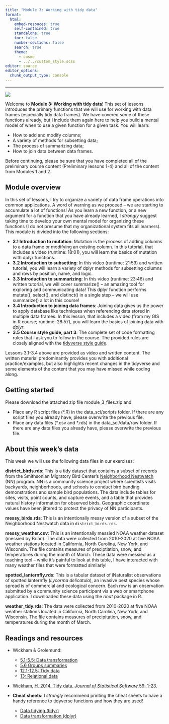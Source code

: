 ```yaml
---
title: "Module 3: Working with tidy data"
format:
  html:
    embed-resouces: true
    self-contained: true
    standalone: true
    toc: false
    number-sections: false
    search: true
    theme: 
      - cosmo
      - ../../custom_style.scss
editor: source
editor_options: 
  chunk_output_type: console
---
```


<hr>

<div>

![](../../images/hex_complex.png){.intro_image}

Welcome to **Module 3: Working with tidy data**! This set of lessons introduces the primary functions that we will use for working with data frames (especially tidy data frames). We have covered *some* of these functions already, but I include them again here to help you build a mental model of when to use a given function for a given task. You will learn:

-   How to add and modify columns;
-   A variety of methods for subsetting data;
-   The process of summarizing data;
-   How to join data between data frames.

Before continuing, please be sure that you have completed all of the preliminary course content (Preliminary lessons 1-4) and all of the content from Modules 1 and 2.

</div>

## Module overview

In this set of lessons, I try to organize a variety of data frame operations into common applications. A word of warning as we proceed -- we are starting to accumulate a lot of functions! As you learn a new function, or a new argument for a function that you have already learned, I *strongly* suggest taking time to develop your own mental model for organizing these functions (I do not presume that my organizational system fits all learners). This module is divided into the following sections:

-   **3.1 Introduction to mutation**: Mutation is the process of adding columns to a data frame or modifying an existing column. In this tutorial, that includes a video (runtime: 18:01), you will learn the basics of mutation with dplyr functions.
-   **3.2 Introduction to subsetting**: In this video (runtime: 21:59) and written tutorial, you will learn a variety of dplyr methods for subsetting columns and rows by position, name, and logic.  
-   **3.3 Introduction to summarizing**: In this video (runtime: 23:46) and written tutorial, we will cover summarize() – an amazing tool for exploring and communicating data! This dplyr function performs mutate(), select(), and distinct() in a single step – we will use summarize() a lot in this course!
-   **3.4 Introduction to joining data frames**:  Joining data gives us the power to apply database like techniques when referencing data stored in multiple data frames. In this lesson, that includes a video (from my GIS in R course; runtime: 28:57), you will learn the basics of joining data with *dplyr*.
-   **3.5 Course style guide, part 3**: The complete set of code formatting rules that I ask you to follow in the course. The provided rules are closely aligned with the [tidyverse style guide](https://style.tidyverse.org/){target="_blank"}.

Lessons 3.1-3.4 above are provided as video and written content. The written material predominantly provides you with additional practice/examples, but also highlights recent changes in the tidyverse and some elements of the content that you may have missed while coding along.

## Getting started

Please download the attached zip file [module_3_files.zip]{.mono} and:

* Place any R script files ([*.R]{.mono}) in the [data_sci/scripts]{.mono} folder. If there are any script files you already have, please overwrite the previous file.
* Place any data files ([*.csv]{.mono} and [*.rds]{.mono}) in the [data_sci/data/raw]{.mono} folder. If there are any data files you already have, please overwrite the previous file.

## About this week's data

This week we will use the following data files in our exercises:

**[district_birds.rds]{.mono}**: This is a tidy dataset that contains a subset of records from the Smithsonian Migratory Bird Center's [Neighborhood Nestwatch](https://nationalzoo.si.edu/migratory-birds/neighborhood-nestwatch) (NN) program. NN is a community science project where scientists visits backyards, neighborhoods, and schools to conduct bird banding demonstrations and sample bird populations. The data include tables for sites, visits, point counts, and capture events, and a table that provides natural history information for observed birds. Geographic coordinate values have been jittered to protect the privacy of NN participants.

**[messy_birds.rds]{.mono}**: This is an intentionally messy version of a subset of the Neighborhood Nestwatch data in `district_birds.rds`. 

**[messy_weather.csv]{.mono}**: This is an intentionally messied NOAA weather dataset (messied by Brian). The data were collected from 2010-2020 at five NOAA weather stations located in California, North Carolina, New York, and Wisconsin. The file contains measures of preciptiation, snow, and temperatures during the month of March. These data were messied as a teaching tool -- while it's painful to look at this table, I have interacted with many weather files that were formatted similarly!

**[spotted_lanternfly.rds]{.mono}**: This is a tabular dataset of iNaturalist observations of spotted lanternfly (*Lycorma delicatula*), an invasive pest species whose spread is of commercial and ecological concern. Each row is an observation submitted by a community science participant via a web or smartphone application. I downloaded these data using the *rinat* package in R.

**[weather_tidy.rds]{.mono}**: The data were collected from 2010-2020 at five NOAA weather stations located in California, North Carolina, New York, and Wisconsin. The file contains measures of precipitation, snow, and temperatures during the month of March.

## Readings and resources

-   Wickham & Grolemund:

    -   [5.1-5.5: Data transformation](https://r4ds.had.co.nz/transform.html#transform){target="_blank"}
    -   [5.6 Groups summaries](https://r4ds.had.co.nz/transform.html?q=group#grouped-summaries-with-summarise){target="_blank"}
    -   [12.1-12.5: Tidy data](https://r4ds.had.co.nz/tidy-data.html){target="_blank"}
    -   [13: Relational data](https://r4ds.had.co.nz/relational-data.html){target="_blank"}

-   [Wickham, H. 2014. Tidy data. *Journal of Statistical Software* 59: 1-23.](https://vita.had.co.nz/papers/tidy-data.pdf)

-   **Cheat sheets:** I *strongly* recommend printing the cheat sheets to have a handy reference to tidyverse functions and how they are used!

    -   [Data tidying (tidyr)](https://raw.githubusercontent.com/rstudio/cheatsheets/main/tidyr.pdf){target="_blank"}
    -   [Data transformation (dplyr)](https://raw.githubusercontent.com/rstudio/cheatsheets/main/data-transformation.pdf){target="_blank"}

